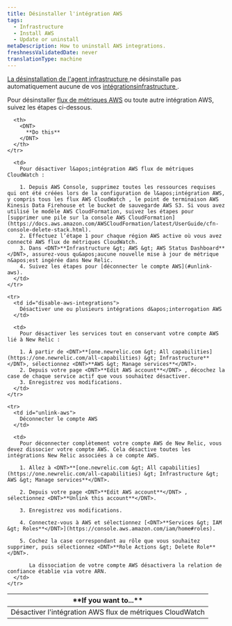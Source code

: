 ```yaml
---
title: Désinstaller l'intégration AWS
tags:
  - Infrastructure
  - Install AWS
  - Update or uninstall
metaDescription: How to uninstall AWS integrations.
freshnessValidatedDate: never
translationType: machine
---
```


[La désinstallation de l&apos;agent infrastructure ](/docs/infrastructure/new-relic-infrastructure/installation/uninstall-infrastructure-agent-or-integrations)ne désinstalle pas automatiquement aucune de vos [intégrationsinfrastructure ](/docs/infrastructure/infrastructure-integrations/getting-started/connect-aws-integrations-infrastructure).

Pour désinstaller [flux de métriques AWS](/docs/infrastructure/amazon-integrations/connect/aws-metric-stream/) ou toute autre intégration AWS, suivez les étapes ci-dessous.

<table>
  <thead>
    <tr>
      <th style={{ width: "250px" }}>
        <DNT>
          **If you want to...**
        </DNT>
      </th>

      <th>
        <DNT>
          **Do this**
        </DNT>
      </th>
    </tr>
  </thead>

  <tbody>
    <tr>
      <td id="disable-aws-integrations">
        Désactiver l&apos;intégration AWS flux de métriques CloudWatch
      </td>

      <td>
        Pour désactiver l&apos;intégration AWS flux de métriques CloudWatch :

        1. Depuis AWS Console, supprimez toutes les ressources requises qui ont été créées lors de la configuration de l&apos;intégration AWS, y compris tous les flux AWS CloudWatch , le point de terminaison AWS Kinesis Data Firehouse et le bucket de sauvegarde AWS S3. Si vous avez utilisé le modèle AWS CloudFormation, suivez les étapes pour [supprimer une pile sur la console AWS CloudFormation](https://docs.aws.amazon.com/AWSCloudFormation/latest/UserGuide/cfn-console-delete-stack.html).
        2. Effectuez l’étape 1 pour chaque région AWS active où vous avez connecté AWS flux de métriques CloudWatch.
        3. Dans <DNT>**Infrastructure &gt; AWS &gt; AWS Status Dashboard**</DNT>, assurez-vous qu&apos;aucune nouvelle mise à jour de métrique n&apos;est ingérée dans New Relic.
        4. Suivez les étapes pour [déconnecter le compte AWS](#unlink-aws).
      </td>
    </tr>

    <tr>
      <td id="disable-aws-integrations">
        Désactiver une ou plusieurs intégrations d&apos;interrogation AWS
      </td>

      <td>
        Pour désactiver les services tout en conservant votre compte AWS lié à New Relic :

        1. À partir de <DNT>**[one.newrelic.com &gt; All capabilities](https://one.newrelic.com/all-capabilities) &gt; Infrastructure**</DNT>, sélectionnez <DNT>**AWS &gt; Manage services**</DNT>.
        2. Depuis votre page <DNT>**Edit AWS account**</DNT> , décochez la case de chaque service actif que vous souhaitez désactiver.
        3. Enregistrez vos modifications.
      </td>
    </tr>

    <tr>
      <td id="unlink-aws">
        Déconnecter le compte AWS
      </td>

      <td>
        Pour déconnecter complètement votre compte AWS de New Relic, vous devez dissocier votre compte AWS. Cela désactive toutes les intégrations New Relic associées à ce compte AWS.

        1. Allez à <DNT>**[one.newrelic.com &gt; All capabilities](https://one.newrelic.com/all-capabilities) &gt; Infrastructure &gt; AWS &gt; Manage services**</DNT>.

        2. Depuis votre page <DNT>**Edit AWS account**</DNT> , sélectionnez <DNT>**Unlink this account**</DNT>.

        3. Enregistrez vos modifications.

        4. Connectez-vous à AWS et sélectionnez [<DNT>**Services &gt; IAM &gt; Roles**</DNT>](https://console.aws.amazon.com/iam/home#roles).

        5. Cochez la case correspondant au rôle que vous souhaitez supprimer, puis sélectionnez <DNT>**Role Actions &gt; Delete Role**</DNT>.

           La dissociation de votre compte AWS désactivera la relation de confiance établie via votre ARN.
      </td>
    </tr>
  </tbody>
</table>